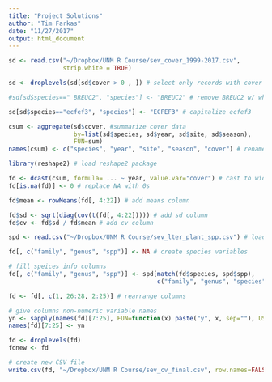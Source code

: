 ```yaml
---
title: "Project Solutions"
author: "Tim Farkas"
date: "11/27/2017"
output: html_document
---
```


```r
sd <- read.csv("~/Dropbox/UNM R Course/sev_cover_1999-2017.csv", 
               strip.white = TRUE)

sd <- droplevels(sd[sd$cover > 0 , ]) # select only records with cover data

#sd[sd$species==" BREUC2", "species"] <- "BREUC2" # remove BREUC2 w/ whitespace

sd[sd$species=="ecfef3", "species"] <- "ECFEF3" # capitalize ecfef3

csum <- aggregate(sd$cover, #summarize cover data
                  by=list(sd$species, sd$year, sd$site, sd$season), 
                  FUN=sum)
names(csum) <- c("species", "year", "site", "season", "cover") # rename variables

library(reshape2) # load reshape2 package

fd <- dcast(csum, formula= ... ~ year, value.var="cover") # cast to wide format
fd[is.na(fd)] <- 0 # replace NA with 0s

fd$mean <- rowMeans(fd[, 4:22]) # add means column

fd$sd <- sqrt(diag(cov(t(fd[, 4:22])))) # add sd column
fd$cv <- fd$sd / fd$mean # add cv column

spd <- read.csv("~/Dropbox/UNM R Course/sev_lter_plant_spp.csv") # load species info

fd[, c("family", "genus", "spp")] <- NA # create species variables

# fill speices info columns 
fd[, c("family", "genus", "spp")] <- spd[match(fd$species, spd$spp), 
                                         c("family", "genus", "species")]

fd <- fd[, c(1, 26:28, 2:25)] # rearrange columns

# give columns non-numeric variable names
yn <- sapply(names(fd)[7:25], FUN=function(x) paste("y", x, sep=""), USE.NAMES = FALSE)
names(fd)[7:25] <- yn

fd <- droplevels(fd)
fdnew <- fd

# create new CSV file
write.csv(fd, "~/Dropbox/UNM R Course/sev_cv_final.csv", row.names=FALSE)
```




